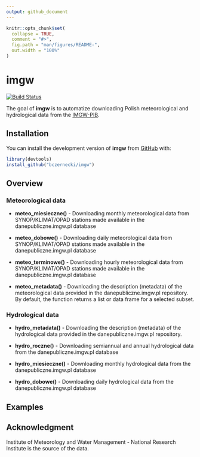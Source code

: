 ```yaml
---
output: github_document
---
```


<!-- README.md is generated from README.Rmd. Please edit that file -->

```r
knitr::opts_chunk$set(
  collapse = TRUE,
  comment = "#>",
  fig.path = "man/figures/README-",
  out.width = "100%"
)
```

# imgw

[![Build Status](https://travis-ci.org/bczernecki/imgw.png?branch=master)](https://travis-ci.org/bczernecki/imgw)

The goal of **imgw** is to automatize downloading Polish meteorological and hydrological data from the [IMGW-PIB](https://dane.imgw.pl/).

## Installation

<!-- You can install the released version of imgw from [CRAN](https://CRAN.R-project.org) with: -->

<!-- ``` r -->
<!-- install.packages("imgw") -->
<!-- ``` -->

You can install the development version of **imgw** from [GitHub](https://github.com/bczernecki/imgw) with:

``` r
library(devtools)
install_github("bczernecki/imgw")
```

## Overview

### Meteorological data


* **meteo_miesieczne()** - Downloading monthly meteorological data from SYNOP/KLIMAT/OPAD stations made available in the danepubliczne.imgw.pl database

* **meteo_dobowe()** - Downloading daily meteorological data from SYNOP/KLIMAT/OPAD stations made available in the danepubliczne.imgw.pl database

* **meteo_terminowe()** -  Downloading hourly meteorological data from SYNOP/KLIMAT/OPAD stations made available in the danepubliczne.imgw.pl database

* **meteo_metadata()** - Downloading the description (metadata) of the meteorological data provided in the danepubliczne.imgw.pl repository. 
By default, the function returns a list or data frame for a selected subset.
<!--lista czy ramka??-->

### Hydrological data

* **hydro_metadata()** - Downloading the description (metadata) of the hydrological data provided in the danepubliczne.imgw.pl repository. 

* **hydro_roczne()** - Downloading semiannual and annual hydrological data from the danepubliczne.imgw.pl database

* **hydro_miesieczne()** - Downloading monthly hydrological data from the danepubliczne.imgw.pl database

* **hydro_dobowe()** - Downloading daily hydrological data from the danepubliczne.imgw.pl database


## Examples

## Acknowledgment

Institute of Meteorology and Water Management - National Research Institute is the source of the data.
